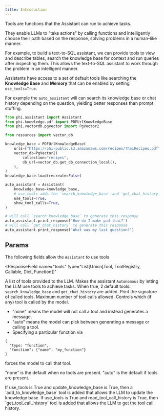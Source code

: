 ```yaml
---
title: Introduction
---
```


Tools are functions that the Assistant can run to achieve tasks.

They enable LLMs to "take actions" by calling functions and intelligently choose their path based on the response, solving problems in a human-like manner.

For example, to build a text-to-SQL assistant, we can provide tools to view and describe tables, search the knowledge base for context and run queries after inspecting them. This allows the text-to-SQL assistant to work through the problem in an intelligent manner.

Assistants have access to a set of default tools like searching the **Knowledge Base** and **Memory** that can be enabled by setting `use_tools=True`.

For example the `auto_assistant` will can search its knowledge base or chat history depending on the question, yielding better responses than prompt stuffing.

```python auto_assistant.py
from phi.assistant import Assistant
from phi.knowledge.pdf import PDFUrlKnowledgeBase
from phi.vectordb.pgvector import PgVector2

from resources import vector_db

knowledge_base = PDFUrlKnowledgeBase(
    urls=["https://phi-public.s3.amazonaws.com/recipes/ThaiRecipes.pdf"],
    vector_db=PgVector2(
        collection="recipes",
        db_url=vector_db.get_db_connection_local(),
    ),
)
knowledge_base.load(recreate=False)

auto_assistant = Assistant(
    knowledge_base=knowledge_base,
    # use_tools adds the `search_knowledge_base` and `get_chat_history` functions
    use_tools=True,
    show_tool_calls=True,
)

# will call `search_knowledge_base` to generate this response
auto_assistant.print_response('How do I make pad thai?')
# will call `get_chat_history` to generate this response
auto_assistant.print_response('What was my last question?')
```

## Params

The following fields allow the `Assistant` to use tools

<ResponseField
  name="tools"
  type="List[Union[Tool, ToolRegistry, Callable, Dict, Function]]"
>
  A list of tools provided to the LLM.
</ResponseField>
<ResponseField name="use_tools" type="bool" default="False">
  Makes the assistant `Autonomous` by letting the LLM use tools to achieve
  tasks. When true, 2 default tools: `search_knowledge_base` and `get_chat_history` are added.
</ResponseField>
<ResponseField name="show_tool_calls" type="bool" default="False">
  Print the signature of called tools.
</ResponseField>
<ResponseField name="tool_call_limit" type="int">
  Maximum number of tool calls allowed.
</ResponseField>
<ResponseField name="tool_choice" type="Union[str, Dict[str, Any]]">
  Controls which (if any) tool is called by the model.
  - "none" means the model will not call a tool and instead generates a message.
  - "auto" means the model can pick between generating a message or calling a tool.
  - Specifying a particular function via
  ```
  {
    "type: "function",
    "function": {"name": "my_function"}
  }
  ```
  forces the model to call that tool.

"none" is the default when no tools are present. "auto" is the default if tools are present.

</ResponseField>
<ResponseField name="update_knowledge_base" type="bool" default="False">
  If use_tools is True and update_knowledge_base is True, then a `add_to_knowledge_base` tool is added that allows the LLM to update the knowledge base.
</ResponseField>
<ResponseField name="read_tool_call_history" type="bool" default="False">
  If use_tools is True and read_tool_call_history is True, then `get_tool_call_history` tool is added that allows the LLM to get the tool call history.
</ResponseField>
